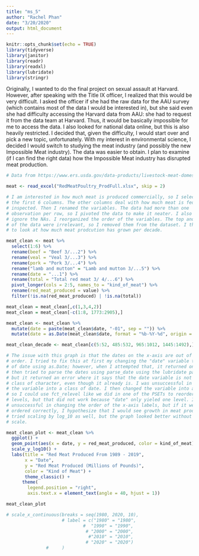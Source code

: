```yaml
---
title: "ms_5"
author: "Rachel Phan"
date: "3/20/2020"
output: html_document
---
```


```r
knitr::opts_chunk$set(echo = TRUE)
library(tidyverse)
library(janitor)
library(readr)
library(readxl)
library(lubridate)
library(stringr)
```

Originally, I wanted to do the final project on sexual assault at Harvard.
However, after speaking with the Title IX officer, I realized that this would be
very difficult. I asked the officer if she had the raw data for the AAU survey
(which contains most of the data I would be interested in), but she said even
she had difficulty accessing the Harvard data from AAU: she had to request it
from the data team at Harvard. Thus, it would be basically impossible for me to
access the data. I also looked for national data online, but this is also
heavily restricted. I decided that, given the difficulty, I would start over and
pick a new topic, unfortunately. With my interest in environmental science, I
decided I would switch to studying the meat industry (and possibly the new
Impossible Meat industry). The data was easier to obtain. I plan to examine (if
I can find the right data) how the Impossible Meat industry has disrupted meat
production.

```r

# Data from https://www.ers.usda.gov/data-products/livestock-meat-domestic-data/

meat <- read_excel("RedMeatPoultry_ProdFull.xlsx", skip = 2)

```

```r

# I am interested in how much meat is produced commercially, so I selected for
# the first 6 columns. The other columns deal with how much meat is federally
# inspected. Then I renamed the variables. The data had more than one
# observation per row, so I pivoted the data to make it neater. I also wanted to
# ignore the NAs. I reorganized the order of the variables. The top and tail end
# of the data were irrelevant, so I removed them from the dataset. I then wanted
# to look at how much meat prodcution has grown per decade.

meat_clean <- meat %>% 
  select(1:6) %>% 
  rename(beef = "Beef 3/...2") %>% 
  rename(veal = "Veal 3/...3") %>% 
  rename(pork = "Pork 3/...4") %>% 
  rename("lamb and mutton" = "Lamb and mutton 3/...5") %>% 
  rename(date = "...1") %>% 
  rename(total = "Total red meat 3/ 4/...6") %>% 
  pivot_longer(cols = 2:5, names_to = "kind_of_meat") %>% 
  rename(red_meat_produced = value) %>% 
  filter(!is.na(red_meat_produced) | !is.na(total))

meat_clean = meat_clean[,c(1,3,4,2)]
meat_clean = meat_clean[-c(1:8, 1773:2905),]

meat_clean <- meat_clean %>% 
  mutate(date = paste(meat_clean$date, "-01", sep = "")) %>% 
  mutate(date = as.Date(meat_clean$date, format = "%b-%Y-%d", origin = "1983-05-01"))

meat_clean_decade <- meat_clean[c(5:52, 485:532, 965:1012, 1445:1492),] 

```

```r

# The issue with this graph is that the dates on the x-axis are out of numerical
# order. I tried to fix this at first my changing the "date" variable to a class
# of date using as.Date; however, when I attempted that, it returned only NAs. I
# then tried to parse the dates using parse_date using the lubridate package,
# but it returned an error where it says that the date variable is not in the
# class of character, even though it already is. I was unsuccessful in turning
# the variable into a class of date. I then changed the variable into a factor
# so I could use fct_relevel like we did in one of the PSETs to reorder the
# levels, but that did not work because "date" only yieled one level. I was
# unsuccessful in changing the order of the x-axis labels, but if it were
# ordered correctly, I hypothesize that I would see growth in meat production. I
# tried scaling by log_10 as well, but the graph looked better without the log
# scale.

meat_clean_plot <- meat_clean %>% 
  ggplot() + 
  geom_point(aes(x = date, y = red_meat_produced, color = kind_of_meat)) +
  scale_y_log10() + 
  labs(title = "Red Meat Produced From 1989 - 2019",
       x = "Date",
       y = "Red Meat Produced (Millions of Pounds)", 
       color = "Kind of Meat") +
       theme_classic() +
      theme(
        legend.position = "right",
        axis.text.x = element_text(angle = 40, hjust = 1))

meat_clean_plot

# scale_x_continuous(breaks = seq(1980, 2020, 10), 
                     # label = c("1980" = "1980",
                             #  "1990" = "1990", 
                              # "2000" = "2000", 
                               #"2010" = "2010", 
                              # "2020" = "2020")
               #     )
  
```
